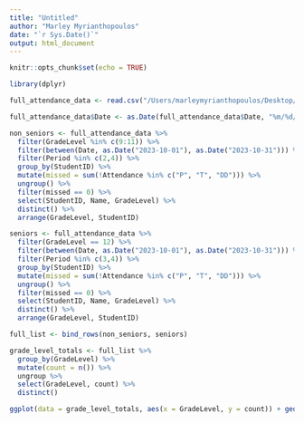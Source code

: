 ```yaml
---
title: "Untitled"
author: "Marley Myrianthopoulos"
date: "`r Sys.Date()`"
output: html_document
---
```


```r
knitr::opts_chunk$set(echo = TRUE)
```

```r

library(dplyr)

full_attendance_data <- read.csv("/Users/marleymyrianthopoulos/Desktop/attendance.csv")

full_attendance_data$Date <- as.Date(full_attendance_data$Date, "%m/%d/%Y")

non_seniors <- full_attendance_data %>%
  filter(GradeLevel %in% c(9:11)) %>%
  filter(between(Date, as.Date("2023-10-01"), as.Date("2023-10-31"))) %>%
  filter(Period %in% c(2,4)) %>%
  group_by(StudentID) %>%
  mutate(missed = sum(!Attendance %in% c("P", "T", "DD"))) %>%
  ungroup() %>%
  filter(missed == 0) %>%
  select(StudentID, Name, GradeLevel) %>%
  distinct() %>%
  arrange(GradeLevel, StudentID)

seniors <- full_attendance_data %>%
  filter(GradeLevel == 12) %>%
  filter(between(Date, as.Date("2023-10-01"), as.Date("2023-10-31"))) %>%
  filter(Period %in% c(3,4)) %>%
  group_by(StudentID) %>%
  mutate(missed = sum(!Attendance %in% c("P", "T", "DD"))) %>%
  ungroup() %>%
  filter(missed == 0) %>%
  select(StudentID, Name, GradeLevel) %>%
  distinct() %>%
  arrange(GradeLevel, StudentID)

full_list <- bind_rows(non_seniors, seniors)

grade_level_totals <- full_list %>%
  group_by(GradeLevel) %>%
  mutate(count = n()) %>%
  ungroup %>%
  select(GradeLevel, count) %>%
  distinct()

ggplot(data = grade_level_totals, aes(x = GradeLevel, y = count)) + geom_bar(stat = "identity", fill = c("green", "blue", "red", "black")) + labs(x = "Grade", y = "Number of Students", title = "Perfect Attendance")

```